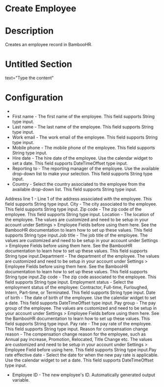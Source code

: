 ﻿# Create Employee

# Description

Creates an employee record in BambooHR.

# Untitled Section

text="Type the content"

# Configuration

* 
* First name - The first name of the employee. This field supports String type input.
* Last name - The last name of the employee. This field supports String type input.
* Work email - The work email of the employee. This field supports String type input.
* Mobile phone - The mobile phone of the employee. This field supports String type input.
* Hire date - The hire date of the employee. Use the calendar widget to set a date. This field supports DateTimeOffset type input.
* Reporting to - The reporting manager of the employee. Use the available drop-down list to make your selection. This field supports String type input.
* Country - Select the country associated to the employee from the available drop-down list. This field supports String type input.







Address line 1 - Line 1 of the address associated with the employee. This field supports String type input. City - The city associated to the employee. This field supports String type input. Zip code - The zip code of the employee. This field supports String type input. Location - The location of the employee. The values are customized and need to be setup in your account under Settings > Employee Fields before using them here. See the BambooHR documentation to learn how to set up these values. This field supports String type input.Job title - The job title of the employee. The values are customized and need to be setup in your account under Settings > Employee Fields before using them here. See the BambooHR documentation to learn how to set up these values. This field supports String type input.Department - The department of the employee. The values are customized and need to be setup in your account under Settings > Employee Fields before using them here. See the BambooHR documentation to learn how to set up these values. This field supports String type input.Zip code - The zip code associated to the employee. This field supports String type input. Employment status - Select the employment status of the employee: Contractor, Full-time, Furloughed, Intern, Part-time, or Terminated. This field supports String type input. Date of birth - The date of birth of the employee. Use the calendar widget to set a date. This field supports DateTimeOffset type input. Pay group - The pay group of the employee. The values are customized and need to be setup in your account under Settings > Employee Fields before using them here. See the BambooHR documentation to learn how to set up these values. This field supports String type input. Pay rate - The pay rate of the employee. This field supports String type input. Reason for compensation change reason - The compensation change reason for the employee, such as Annual pay increase, Promotion, Relocated, Title Change etc. The values are customized and need to be setup in your account under Settings > Employee Field before using here. This field supports String type input.Pay rate effective date - Select the date for when the new pay rate is applicable. Use the calendar widget to set a date. This field supports DateTimeOffset type input.



* Employee ID - The new employee's ID. Automatically generated output variable.
